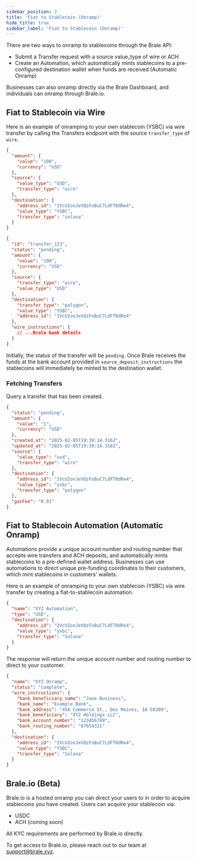 ```yaml
---
sidebar_position: 2
title: 'Fiat to Stablecoin (Onramp)'
hide_title: true
sidebar_label: 'Fiat to Stablecoin (Onramp)'
---
```


<Intro
  heading="Fiat to Stablecoin (Onramp)"
  subheading="Brale makes it easy for you and your customers to convert USD into stablecoins via wire transfer or ACH."
/>

There are two ways to onramp to stablecoins through the Brale API:

- Submit a Transfer request with a source value_type of wire or ACH
- Create an Automation, which automatically mints stablecoins to a pre-configured destination wallet when funds are received (Automatic Onramp)

Businesses can also onramp directly via the Brale Dashboard, and individuals can onramp through Brale.io.

## Fiat to Stablecoin via Wire

Here is an example of onramping to your own stablecoin (YSBC) via wire transfer by calling the Transfers endpoint with the source `transfer_type` of `wire`.

<HTTPMethod method="POST" endpoint="https://api.brale.xyz/accounts/account_id/transfers" />

```json title="Request"
{
  "amount": {
    "value": "100",
    "currency": "USD"
  },
  "source": {
    "value_type": "USD",
    "transfer_type": "wire"
  },
  "destination": {
    "address_id": "2VcUIonJeVQzFoBuC7LdFT0dRe4",
    "value_type": "YSBC",
    "transfer_type": "solana"
  }
}
```

```json title="Response"
{
  "id": "transfer_123",
  "status": "pending",
  "amount": {
    "value": "100",
    "currency": "USD"
  },
  "source": {
    "transfer_type": "wire",
    "value_type": "USD"
  },
  "destination": {
    "transfer_type": "polygon",
    "value_type": "YSBC",
    "address_id": "2VcUIonJeVQzFoBuC7LdFT0dRe4"
  },
  "wire_instructions": {
    // ...Brale bank details
  }
}
```

Initially, the status of the transfer will be `pending`. Once Brale receives the funds at the bank account provided in `source_deposit_instructions` the stablecoins will immediately be minted to the destination wallet.

### Fetching Transfers

Query a transfer that has been created.

<HTTPMethod method="GET" endpoint="https://api.brale.xyz/accounts/account_id/transfers/:id" />

```json title="Response"
{
  "status": "pending",
  "amount": {
    "value": "1",
    "currency": "USD"
  },
  "created_at": "2025-02-05T19:39:14.316Z",
  "updated_at": "2025-02-05T19:39:14.316Z",
  "source": {
    "value_type": "usd",
    "transfer_type": "wire"
  },
  "destination": {
    "address_id": "2VcUIonJeVQzFoBuC7LdFT0dRe4",
    "value_type": "ysbc",
    "transfer_type": "polygon"
  },
  "gasFee": "0.01"
}
```

## Fiat to Stablecoin Automation (Automatic Onramp)

Automations provide a unique account number and routing number that accepts wire transfers and ACH deposits, and automatically mints stablecoins to a pre-defined wallet address. Businesses can use automations to direct unique pre-funding coordinates to their customers, which mint stablecoins in customers' wallets.

Here is an example of onramping to your own stablecoin (YSBC) via wire transfer by creating a fiat-to-stablecoin automation.

<HTTPMethod method="POST" endpoint="https://api.brale.xyz/accounts/account_id/automations" />

```json title="Request"
{
  "name": "XYZ Automation",
  "type": "USD",
  "destination": {
    "address_id": "2VcUIonJeVQzFoBuC7LdFT0dRe4",
    "value_type": "ysbc",
    "transfer_type": "Solana"
  }
}
```

The response will return the unique account number and routing number to direct to your customer.

```json title="Response"
{
  "name": "XYZ Onramp",
  "status": "complete",
  "wire_instructions": {
    "bank_beneficiary_name": "Jane Business",
    "bank_name": "Example Bank",
    "bank_address": "456 Commerce St., Des Moines, IA 50309",
    "bank_beneficiary": "XYZ Holdings LLC",
    "bank_account_number": "123456789",
    "bank_routing_number": "87654321"
  },
  "destination": {
    "address_id": "2VcUIonJeVQzFoBuC7LdFT0dRe4",
    "value_type": "YSBC",
    "transfer_type": "Solana"
  }
}
```

## Brale.io (Beta)

Brale.io is a hosted onramp you can direct your users to in order to acquire stablecoins you have created. Users can acquire your stablecoin via:

- USDC
- ACH (coming soon)

All KYC requirements are performed by Brale.io directly.

To get access to Brale.io, please reach out to our team at support@brale.xyz.
